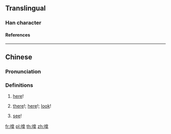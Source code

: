 {{character info/new}}
==Translingual==

===Han character===
{{Han char|rn=30|rad=口|as=10|sn=13|four=68052|canj=RORQ|ids=⿰口拿}}

====References====
{{Han ref|kx=0204.111|hdz=10669.051|uh=55F1}}

----

==Chinese==
{{zh-forms}}

===Pronunciation===
{{zh-pron
|m=ná
|c=naa4
|mc=y
|oc=y
|cat=intj
}}

===Definitions===
{{zh-hanzi}} {{tlb|zh|Cantonese}}

# {{n-g|Used when giving something to someone:}} [[here]]!
#: {{zh-x|嗱，送 畀 你 㗎！|'''Here''', it's a gift for you!|C}}
# {{n-g|Used when calling someone's attention to something:}} [[there]]!; [[here]]!; [[look]]!
#: {{zh-x|嗱，佢 咪{mai6} 就係 中意 呢{nei1} 隻 錶 囉。|'''Look''', this is the watch he likes.|C}}
# {{n-g|Used (accusingly) to remind someone of a warning:}} [[see]]!
#: {{zh-x|嗱，都 叫 咗 你 唔好 食 得 咁 急 㗎 啦。|'''See'''! I told you not to eat so hastily.|C}}

[[fr:嗱]]
[[pl:嗱]]
[[th:嗱]]
[[zh:嗱]]